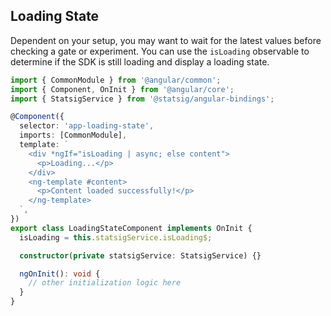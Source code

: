 

## Loading State

Dependent on your setup, you may want to wait for the latest values before checking a gate or experiment. 
You can use the `isLoading` observable to determine if the SDK is still loading and display a loading state.
```ts
import { CommonModule } from '@angular/common';
import { Component, OnInit } from '@angular/core';
import { StatsigService } from '@statsig/angular-bindings';

@Component({
  selector: 'app-loading-state',
  imports: [CommonModule],
  template: `
    <div *ngIf="isLoading | async; else content">
      <p>Loading...</p>
    </div>
    <ng-template #content>
      <p>Content loaded successfully!</p>
    </ng-template>
  `,
})
export class LoadingStateComponent implements OnInit {
  isLoading = this.statsigService.isLoading$;

  constructor(private statsigService: StatsigService) {}

  ngOnInit(): void {
    // other initialization logic here
  }
}
```